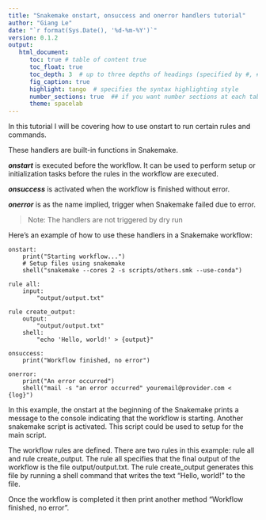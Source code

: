 ```yaml
---
title: "Snakemake onstart, onsuccess and onerror handlers tutorial"
author: "Giang Le"
date: "`r format(Sys.Date(), '%d-%m-%Y')`"
version: 0.1.2
output:
   html_document:
      toc: true # table of content true
      toc_float: true
      toc_depth: 3  # up to three depths of headings (specified by #, ## and ###)
      fig_caption: true
      highlight: tango  # specifies the syntax highlighting style
      number_sections: true  ## if you want number sections at each table header
      theme: spacelab
---
```


In this tutorial I will be covering how to use onstart to run certain rules and commands.

These handlers are built-in functions in Snakemake.

***onstart*** is executed before the workflow.
It can be used to perform setup or initialization tasks before the rules in the workflow are executed.

***onsuccess*** is activated when the workflow is finished without error.

***onerror*** is as the name implied, trigger when Snakemake failed due to error.

> Note: The handlers are not triggered by dry run

Here's an example of how to use these handlers in a Snakemake workflow:

```
onstart:
    print("Starting workflow...")
    # Setup files using snakemake
    shell("snakemake --cores 2 -s scripts/others.smk --use-conda")

rule all:
    input:
        "output/output.txt"

rule create_output:
    output:
        "output/output.txt"
    shell:
        "echo 'Hello, world!' > {output}"

onsuccess:
    print("Workflow finished, no error")

onerror:
    print("An error occurred")
    shell("mail -s "an error occurred" youremail@provider.com < {log}")
```

In this example, the onstart at the beginning of the Snakemake prints a message to the console indicating that the workflow is starting.
Another snakemake script is activated.
This script could be used to setup for the main script.

The workflow rules are defined.
There are two rules in this example: rule all and rule create_output.
The rule all specifies that the final output of the workflow is the file output/output.txt.
The rule create_output generates this file by running a shell command that writes the text "Hello, world!" to the file.

Once the workflow is completed it then print another method "Workflow finished, no error".



